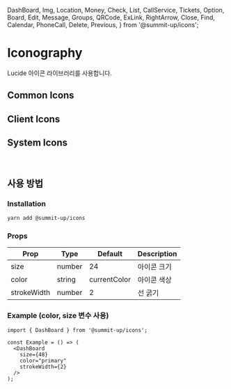   DashBoard,
  Img,
  Location,
  Money,
  Check,
  List,
  CallService,
  Tickets,
  Option,
  Board,
  Edit,
  Message,
  Groups,
  QRCode,
  ExLink,
  RightArrow,
  Close,
  Find,
  Calendar,
  PhoneCall,
  Delete,
  Previous,
} from '@summit-up/icons';

<Meta title="Design System/icons" />

# Iconography

Lucide 아이콘 라이브러리를 사용합니다.

## Common Icons

<IconGallery>
  <IconItem name="Check">
    <Check />
  </IconItem>
  <IconItem name="Message">
    <Message />
  </IconItem>
  <IconItem name="ExLink">
    <ExLink />
  </IconItem>
  <IconItem name="Tickets">
    <Tickets />
  </IconItem>
  <IconItem name="Groups">
    <Groups />
  </IconItem>
</IconGallery>

## Client Icons

<IconGallery>
  <IconItem name="RightArrow">
    <RightArrow />
  </IconItem>
  <IconItem name="Close">
    <Close />
  </IconItem>
  <IconItem name="Find">
    <Find />
  </IconItem>
  <IconItem name="Calendar">
    <Calendar />
  </IconItem>
  <IconItem name="PhoneCall">
    <PhoneCall />
  </IconItem>
  <IconItem name="Delete">
    <Delete />
  </IconItem>
</IconGallery>

## System Icons

<IconGallery>
  <IconItem name="Dashboard">
    <DashBoard />
  </IconItem>
  <IconItem name="Img">
    <Img />
  </IconItem>
  <IconItem name="Location">
    <Location />
  </IconItem>
  <IconItem name="Money">
    <Money />
  </IconItem>
  <IconItem name="List">
    <List />
  </IconItem>
  <IconItem name="CallService">
    <CallService />
  </IconItem>
  <IconItem name="Option">
    <Option />
  </IconItem>
  <IconItem name="Board">
    <Board />
  </IconItem>
  <IconItem name="Edit">
    <Edit />
  </IconItem>
  <IconItem name="QRCode">
    <QRCode />
  </IconItem>
  <IconItem name="Previous">
    <Previous />
  </IconItem>
</IconGallery>

## 사용 방법

### Installation

```bash
yarn add @summit-up/icons
```

### Props

<table>
  <thead>
    <tr>
      <th>Prop</th>
      <th>Type</th>
      <th>Default</th>
      <th>Description</th>
    </tr>
  </thead>
  <tbody>
    <tr>
      <td>size</td>
      <td>number</td>
      <td>24</td>
      <td>아이콘 크기</td>
    </tr>
    <tr>
      <td>color</td>
      <td>string</td>
      <td>currentColor</td>
      <td>아이콘 색상</td>
    </tr>
    <tr>
      <td>strokeWidth</td>
      <td>number</td>
      <td>2</td>
      <td>선 굵기</td>
    </tr>
  </tbody>
</table>

### Example (color, size 변수 사용)

```tsx
import { DashBoard } from '@summit-up/icons';

const Example = () => (
  <DashBoard
    size={48}
    color="primary"
    strokeWidth={2}
  />
);
```
